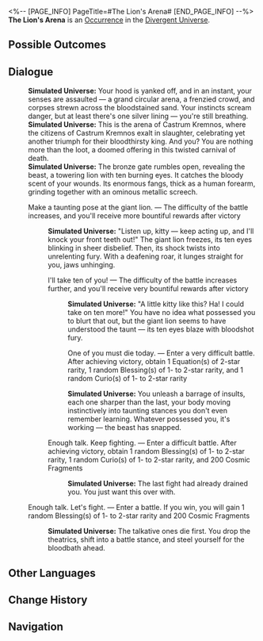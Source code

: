 <%-- [PAGE_INFO]
PageTitle=#The Lion's Arena#
[END_PAGE_INFO] --%>
{{Stub}}
{{Simulated Universe Event Infobox
|id            = 26301
|title         = 
|image         = <!--TBA: SpriteOutput/Rogue/RandomEvent/PicRogueEvent_35.png-->
|domains_su    = 
|domains_swarm = 
|domains_gng   = 
|domains_du    = Unknown
|domains_und   = 
|requirements  = 
|prev          = 
|next          = 
|characters    = 
|factions      = 
|order         = 
|order_du      = 150
}}
'''The Lion's Arena''' is an [[Divergent Universe/Occurrence|Occurrence]] in the [[Divergent Universe]].

==Possible Outcomes==
{{Possible Outcomes
|choice_1 = Make a taunting pose at the giant lion.

|choice_1_1 = I'll take ten of you!

|choice_1_1_1 = One of you must die today.
|result_1_1_1 = Enter a very difficult battle. After achieving victory, obtain 1 Equation(s) of 2-star rarity, 1 random Blessing(s) of 1- to 2-star rarity, and 1 random Curio(s) of 1- to 2-star rarity

|choice_1_2 = Enough talk. Keep fighting.
|result_1_2 = Enter a difficult battle. After achieving victory, obtain 1 random Blessing(s) of 1- to 2-star rarity, 1 random Curio(s) of 1- to 2-star rarity, and 200 Cosmic Fragments

|choice_2 = Enough talk. Let's fight.
|result_2 = Enter a battle. If you win, you will gain 1 random Blessing(s) of 1- to 2-star rarity and 200 Cosmic Fragments
}}
<!--
==Gameplay Notes==
* 
-->
==Dialogue==
{{Dialogue Start}}
:'''Simulated Universe:''' Your hood is yanked off, and in an instant, your senses are assaulted &mdash; a grand circular arena, a frenzied crowd, and corpses strewn across the bloodstained sand. Your instincts scream danger, but at least there's one silver lining &mdash; you're still breathing.
:'''Simulated Universe:''' This is the arena of Castrum Kremnos, where the citizens of Castrum Kremnos exalt in slaughter, celebrating yet another triumph for their bloodthirsty king. And you? You are nothing more than the loot, a doomed offering in this twisted carnival of death.
:'''Simulated Universe:''' The bronze gate rumbles open, revealing the beast, a towering lion with ten burning eyes. It catches the bloody scent of your wounds. Its enormous fangs, thick as a human forearm, grinding together with an ominous metallic screech.
:{{DIcon|Star}} Make a taunting pose at the giant lion. &mdash; The difficulty of the battle increases, and you'll receive more bountiful rewards after victory
::'''Simulated Universe:''' "Listen up, kitty &mdash; keep acting up, and I'll knock your front teeth out!" The giant lion freezes, its ten eyes blinking in sheer disbelief. Then, its shock twists into unrelenting fury. With a deafening roar, it lunges straight for you, jaws unhinging.
::{{DIcon|Star}} I'll take ten of you! &mdash; The difficulty of the battle increases further, and you'll receive very bountiful rewards after victory
:::'''Simulated Universe:''' "A little kitty like this? Ha! I could take on ten more!" You have no idea what possessed you to blurt that out, but the giant lion seems to have understood the taunt &mdash; its ten eyes blaze with bloodshot fury.
:::{{DIcon|Star}} One of you must die today. &mdash; Enter a very difficult battle. After achieving victory, obtain 1 Equation(s) of 2-star rarity, 1 random Blessing(s) of 1- to 2-star rarity, and 1 random Curio(s) of 1- to 2-star rarity
:::'''Simulated Universe:''' You unleash a barrage of insults, each one sharper than the last, your body moving instinctively into taunting stances you don't even remember learning. Whatever possessed you, it's working &mdash; the beast has snapped.
::{{DIcon|Star}} Enough talk. Keep fighting. &mdash; Enter a difficult battle. After achieving victory, obtain 1 random Blessing(s) of 1- to 2-star rarity, 1 random Curio(s) of 1- to 2-star rarity, and 200 Cosmic Fragments
:::'''Simulated Universe:''' The last fight had already drained you. You just want this over with.
:{{DIcon|Star}} Enough talk. Let's fight. &mdash; Enter a battle. If you win, you will gain 1 random Blessing(s) of 1- to 2-star rarity and 200 Cosmic Fragments
::'''Simulated Universe:''' The talkative ones die first. You drop the theatrics, shift into a battle stance, and steel yourself for the bloodbath ahead.
{{Dialogue End}}

==Other Languages==
{{Other Languages
|en   = The Lion's Arena
|zhs  = 巨狮竞技
|zht  = 巨獅競技
|ja   = {{Rubi|巨大獅子|きょだいしし}}とのバトル
|ko   = 사자의 힘겨루기
|es   = Coliseo del león
|fr   = Arène du lion
|ru   = Состязание льва
|th   = สังเวียนสิงโตยักษ์
|vi   = Đấu Trường Sư Tử
|de   = Arena des Löwen
|id   = Arena Singa Raksasa
|pt   = A Arena do Leão
}}

==Change History==
{{Change History|3.3}}

==Navigation==
{{Occurrence Navbox}}
